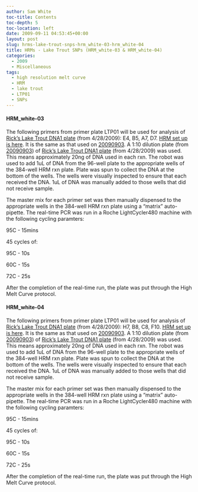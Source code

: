 ```yaml
---
author: Sam White
toc-title: Contents
toc-depth: 5
toc-location: left
date: 2009-09-11 04:53:45+00:00
layout: post
slug: hrms-lake-trout-snps-hrm_white-03-hrm_white-04
title: HRMs - Lake Trout SNPs (HRM_white-03 & HRM_white-04)
categories:
  - 2009
  - Miscellaneous
tags:
  - high resolution melt curve
  - HRM
  - lake trout
  - LTP01
  - SNPs
---
```


#### HRM_white-03



The following primers from primer plate LTP01 will be used for analysis of [Rick's Lake Trout DNA1 plate](https://eagle.fish.washington.edu/Arabidopsis/Lake%20Trout%20DNA1%20Plate%2020090428.jpg) (from 4/28/2009): E4, B5, A7, D7. [HRM set up is here](http://eagle.fish.washington.edu/Arabidopsis/Notebook%20Workup%20Files/20090904-01.jpg). It is the same as that used on [20090903](/Sam%27s+Working+Notebook+Sept-Oct+2009#sjw20090903). A 1:10 dilution plate (from [20090903](/Sam%27s+Working+Notebook+Sept-Oct+2009#sjw20090903)) of [Rick's Lake Trout DNA1 plate](http://eagle.fish.washington.edu/Arabidopsis/Lake%20Trout%20DNA1%20Plate%2020090428.jpg) (from 4/28/2009) was used. This means approximately 20ng of DNA used in each rxn. The robot was used to add 1uL of DNA from the 96-well plate to the appropriate wells of the 384-well HRM rxn plate. Plate was spun to collect the DNA at the bottom of the wells. The wells were visually inspected to ensure that each received the DNA. 1uL of DNA was manually added to those wells that did not receive sample.

The master mix for each primer set was then manually dispensed to the appropriate wells in the 384-well HRM rxn plate using a "matrix" auto-pipette. The real-time PCR was run in a Roche LightCycler480 machine with the following cycling paramters:

95C - 15mins

45 cycles of:

95C - 10s

60C - 15s

72C - 25s

After the completion of the real-time run, the plate was put through the High Melt Curve protocol.





#### HRM_white-04



The following primers from primer plate LTP01 will be used for analysis of [Rick's Lake Trout DNA1 plate](https://eagle.fish.washington.edu/Arabidopsis/Lake%20Trout%20DNA1%20Plate%2020090428.jpg) (from 4/28/2009): H7, B8, C8, F10. [HRM set up is here](http://eagle.fish.washington.edu/Arabidopsis/Notebook%20Workup%20Files/20090904-01.jpg). It is the same as that used on [20090903](/Sam%27s+Working+Notebook+Sept-Oct+2009#sjw20090903). A 1:10 dilution plate (from [20090903](/Sam%27s+Working+Notebook+Sept-Oct+2009#sjw20090903)) of [Rick's Lake Trout DNA1 plate](http://eagle.fish.washington.edu/Arabidopsis/Lake%20Trout%20DNA1%20Plate%2020090428.jpg) (from 4/28/2009) was used. This means approximately 20ng of DNA used in each rxn. The robot was used to add 1uL of DNA from the 96-well plate to the appropriate wells of the 384-well HRM rxn plate. Plate was spun to collect the DNA at the bottom of the wells. The wells were visually inspected to ensure that each received the DNA. 1uL of DNA was manually added to those wells that did not receive sample.

The master mix for each primer set was then manually dispensed to the appropriate wells in the 384-well HRM rxn plate using a "matrix" auto-pipette. The real-time PCR was run in a Roche LightCycler480 machine with the following cycling paramters:

95C - 15mins

45 cycles of:

95C - 10s

60C - 15s

72C - 25s

After the completion of the real-time run, the plate was put through the High Melt Curve protocol.

